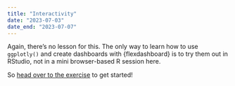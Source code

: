 ```yaml
---
title: "Interactivity"
date: "2023-07-03"
date_end: "2023-07-07"
---
```


Again, there's no lesson for this. The only way to learn how to use `ggplotly()` and create dashboards with {flexdashboard} is to try them out in RStudio, not in a mini browser-based R session here.

So [head over to the exercise](/assignment/10-exercise.qmd) to get started!
